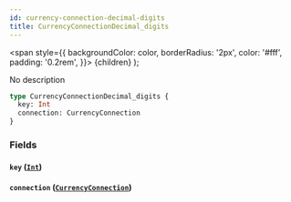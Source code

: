 ```yaml
---
id: currency-connection-decimal-digits
title: CurrencyConnectionDecimal_digits
---
```


<span
style={{
      backgroundColor: color,
      borderRadius: '2px',
      color: '#fff',
      padding: '0.2rem',
    }}>
{children}
</span>
);

No description

```graphql
type CurrencyConnectionDecimal_digits {
  key: Int
  connection: CurrencyConnection
}
```

### Fields

#### `key` ([`Int`](/v1/scalars/int))

#### `connection` ([`CurrencyConnection`](/v1/objects/currency-connection))
